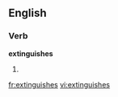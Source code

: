 ==English==
===Verb===
'''extinguishes'''
# {{third-person singular of|[[extinguish]]}}

[[fr:extinguishes]]
[[vi:extinguishes]]